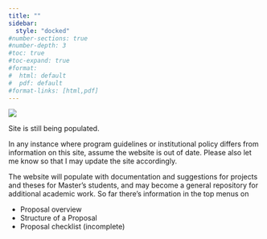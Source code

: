 ---
title: ""
sidebar:
  style: "docked"
#number-sections: true
#number-depth: 3
#toc: true
#toc-expand: true
#format:
#  html: default
#  pdf: default
#format-links: [html,pdf]
---

![](customlogo_resize.png)

Site is still being populated.

In any instance where program guidelines or institutional policy differs from information on this site, assume the website is out of date. Please also let me know so that I may update the site accordingly.

The website will populate with documentation and suggestions for projects and theses for Master's students, and may become a general repository for additional academic work. So far there's information in the top menus on

-   Proposal overview
-   Structure of a Proposal
-   Proposal checklist (incomplete)

